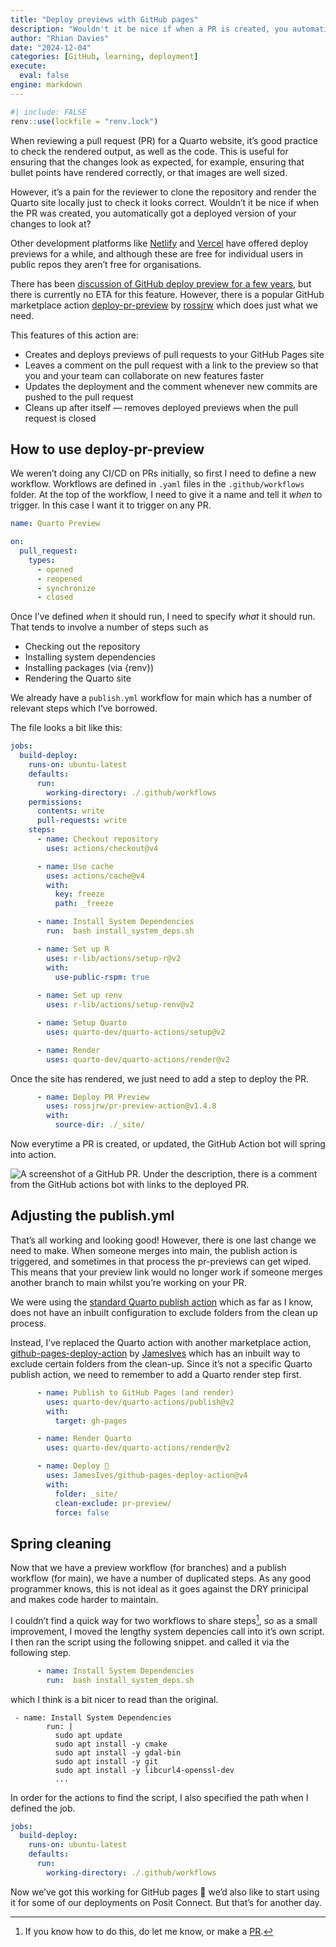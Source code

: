 ```yaml
---
title: "Deploy previews with GitHub pages"
description: "Wouldn't it be nice if when a PR is created, you automatically got a deployed version of your changes to look at?"
author: "Rhian Davies"
date: "2024-12-04"
categories: [GitHub, learning, deployment]
execute:
  eval: false
engine: markdown
---
```


```r
#| include: FALSE
renv::use(lockfile = "renv.lock")
```


When reviewing a pull request (PR) for a Quarto website, it's good practice to check the rendered output, as well as the code. This is useful for ensuring that the changes look as expected, for example, ensuring that bullet points have rendered correctly, or that images are well sized.

However, it's a pain for the reviewer to clone the repository and render the Quarto site locally just to check it looks correct. Wouldn't it be nice if when the PR was created, you automatically got a deployed version of your changes to look at?

Other development platforms like [Netlify](https://docs.netlify.com/site-deploys/deploy-previews/) and [Vercel](https://vercel.com/docs/deployments/preview-deployments) have offered deploy previews for a while, and although these are free for individual users in public repos they aren't free for organisations.  

There has been [discussion of GitHub deploy preview for a few years](https://github.com/orgs/community/discussions/7730), but there is currently no ETA for this feature. However, there is a popular GitHub marketplace action [deploy-pr-preview](https://github.com/marketplace/actions/deploy-pr-preview) by [rossjrw](https://github.com/rossjrw) which does just what we need.

This features of this action are:

- Creates and deploys previews of pull requests to your GitHub Pages site
- Leaves a comment on the pull request with a link to the preview so that you and your team can collaborate on new features faster
- Updates the deployment and the comment whenever new commits are pushed to the pull request
- Cleans up after itself — removes deployed previews when the pull request is closed

## How to use deploy-pr-preview

We weren't doing any CI/CD on PRs initially, so first I need to define a new workflow. Workflows are defined in `.yaml` files in the `.github/workflows` folder. At the top of the workflow, I need to give it a name and tell it _when_ to trigger. In this case I want it to trigger on any PR.

```yaml
name: Quarto Preview

on:
  pull_request:
    types:
      - opened
      - reopened
      - synchronize
      - closed
```

Once I've defined _when_ it should run, I need to specify _what_ it should run. That tends to involve a number of steps such as 

- Checking out the repository
- Installing system dependencies
- Installing packages (via {renv})
- Rendering the Quarto site

We already have a `publish.yml` workflow for main which has a number of relevant steps which I've borrowed.

The file looks a bit like this:

```yaml
jobs:
  build-deploy:
    runs-on: ubuntu-latest
    defaults:
      run:
        working-directory: ./.github/workflows
    permissions:
      contents: write
      pull-requests: write
    steps:
      - name: Checkout repository
        uses: actions/checkout@v4

      - name: Use cache
        uses: actions/cache@v4
        with:
          key: freeze
          path: _freeze

      - name: Install System Dependencies
        run:  bash install_system_deps.sh

      - name: Set up R
        uses: r-lib/actions/setup-r@v2
        with:
          use-public-rspm: true
      
      - name: Set up renv
        uses: r-lib/actions/setup-renv@v2

      - name: Setup Quarto
        uses: quarto-dev/quarto-actions/setup@v2

      - name: Render
        uses: quarto-dev/quarto-actions/render@v2
```

Once the site has rendered, we just need to add a step to deploy the PR.

```yaml
      - name: Deploy PR Preview
        uses: rossjrw/pr-preview-action@v1.4.8
        with:
          source-dir: ./_site/
```

Now everytime a PR is created, or updated, the GitHub Action bot will spring into action.

![A screenshot of a GitHub PR. Under the description, there is a comment from the GitHub actions bot with links to the deployed PR.](deploy-pr-preview.PNG)\

## Adjusting the publish.yml

That's all working and looking good! However, there is one last change we need to make. 
When someone merges into main, the publish action is triggered, and sometimes in that process the pr-previews can get wiped. This means that your preview link would no longer work if someone merges another branch to main whilst you're working on your PR.

We were using the [standard Quarto publish action](https://github.com/quarto-dev/quarto-actions) which as far as I know, does not have an inbuilt configuration to exclude folders from the clean up process.

Instead, I've replaced the Quarto action with another marketplace action, [github-pages-deploy-action](https://github.com/JamesIves/github-pages-deploy-action) by [JamesIves](https://github.com/JamesIves) which has an inbuilt way to exclude certain folders from the clean-up. Since it's not a specific Quarto publish action, we need to remember to add a Quarto render step first.

```yaml
      - name: Publish to GitHub Pages (and render)
        uses: quarto-dev/quarto-actions/publish@v2
        with:
          target: gh-pages
```

```yaml
      - name: Render Quarto
        uses: quarto-dev/quarto-actions/render@v2

      - name: Deploy 🚀
        uses: JamesIves/github-pages-deploy-action@v4
        with:
          folder: _site/
          clean-exclude: pr-preview/
          force: false
```

## Spring cleaning

Now that we have a preview workflow (for branches) and a publish workflow (for main), we have a number of duplicated steps. As any good programmer knows, this is not ideal as it goes against the DRY prinicipal and makes code harder to maintain. 

I couldn't find a quick way for two workflows to share steps^[If you know how to do this, do let me know, or make a [PR](https://github.com/The-Strategy-Unit/data_science/pulls).], so as a small improvement, I moved the lengthy system depencies call into it's own script. I then ran the script using the following snippet.
and called it via the following step.

```yaml
      - name: Install System Dependencies
        run:  bash install_system_deps.sh
```

which I think is a bit nicer to read than the original.

```
 - name: Install System Dependencies
        run: |
          sudo apt update
          sudo apt install -y cmake
          sudo apt install -y gdal-bin
          sudo apt install -y git
          sudo apt install -y libcurl4-openssl-dev
          ...
```

In order for the actions to find the script, I also specified the path when I defined the job.

```yaml
jobs:
  build-deploy:
    runs-on: ubuntu-latest
    defaults:
      run:
        working-directory: ./.github/workflows
```

Now we've got this working for GitHub pages 🎉 we'd also like to start using it for some of our deployments on Posit Connect. But that's for another day.

